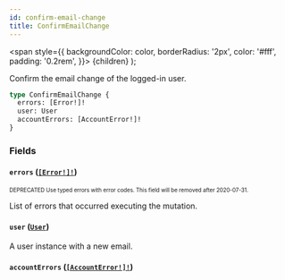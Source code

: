 ```yaml
---
id: confirm-email-change
title: ConfirmEmailChange
---
```


<span
style={{
      backgroundColor: color,
      borderRadius: '2px',
      color: '#fff',
      padding: '0.2rem',
    }}>
{children}
</span>
);

Confirm the email change of the logged-in user.

```graphql
type ConfirmEmailChange {
  errors: [Error!]!
  user: User
  accountErrors: [AccountError!]!
}
```

### Fields

#### `errors` ([`[Error!]!`](/api-reference/objects/error.mdx))

<sub><sup><Tag color="#ffba00">DEPRECATED</Tag> Use typed errors with error codes. This field will be removed after 2020-07-31.</sup></sub>

List of errors that occurred executing the mutation.

#### `user` ([`User`](/api-reference/objects/user.mdx))

A user instance with a new email.

#### `accountErrors` ([`[AccountError!]!`](/api-reference/objects/account-error.mdx))
